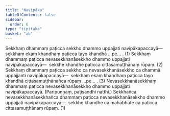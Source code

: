 ```yaml
---
title: "Navipāka"
tableOfContents: false
sidebar:
  order: 6
type: "tipitaka"
basket: "ab"
---
```



<DynamicBreadcrumb />

<Division number="11">

<Paragraph number="1687">
Sekkhaṃ dhammaṃ paṭicca sekkho dhammo uppajjati navipākapaccayā—  sekkhaṃ ekaṃ khandhaṃ paṭicca tayo khandhā …pe… . (1)
</Paragraph>

<Paragraph number="1688">
Sekkhaṃ dhammaṃ paṭicca nevasekkhanāsekkho dhammo uppajjati navipākapaccayā—  sekkhe khandhe paṭicca cittasamuṭṭhānaṃ rūpaṃ. (2)
</Paragraph>

<Paragraph number="1689">
Sekkhaṃ dhammaṃ paṭicca sekkho ca nevasekkhanāsekkho ca dhammā uppajjanti navipākapaccayā—  sekkhaṃ ekaṃ khandhaṃ paṭicca tayo khandhā cittasamuṭṭhānañca rūpaṃ …pe… . (3)
</Paragraph>

</Division>
<Division number="12">

<Paragraph number="1690">
Nevasekkhanāsekkhaṃ dhammaṃ paṭicca nevasekkhanāsekkho dhammo uppajjati navipākapaccayā. (Paripuṇṇaṃ, paṭisandhi natthi.)
</Paragraph>

<Paragraph number="1691">
Sekkhañca nevasekkhanāsekkhañca dhammaṃ paṭicca nevasekkhanāsekkho dhammo uppajjati navipākapaccayā—  sekkhe khandhe ca mahābhūte ca paṭicca cittasamuṭṭhānaṃ rūpaṃ. (1)
</Paragraph>
</Division>